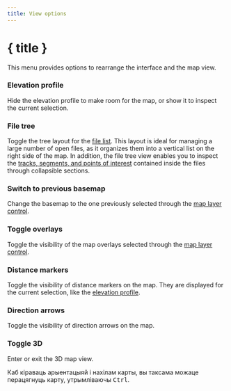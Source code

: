 ```yaml
---
title: View options
---
```


<script lang="ts">
</script>

# { title }

This menu provides options to rearrange the interface and the map view.

### <ChartArea size="16" class="inline-block" style="margin-bottom: 2px" /> Elevation profile

Hide the elevation profile to make room for the map, or show it to inspect the current selection.

### <ListTree size="16" class="inline-block" style="margin-bottom: 2px" /> File tree

Toggle the tree layout for the [file list](../files-and-stats).
This layout is ideal for managing a large number of open files, as it organizes them into a vertical list on the right side of the map.
In addition, the file tree view enables you to inspect the [tracks, segments, and points of interest](../gpx) contained inside the files through collapsible sections.

### <Map size="16" class="inline-block" style="margin-bottom: 2px" /> Switch to previous basemap

Change the basemap to the one previously selected through the [map layer control](../map-controls).

### <Layers2 size="16" class="inline-block" style="margin-bottom: 2px" /> Toggle overlays

Toggle the visibility of the map overlays selected through the [map layer control](../map-controls).

### <Coins size="16" class="inline-block" style="margin-bottom: 2px" /> Distance markers

Toggle the visibility of distance markers on the map.
They are displayed for the current selection, like the [elevation profile](../files-and-stats).

### <Milestone size="16" class="inline-block" style="margin-bottom: 2px" /> Direction arrows

Toggle the visibility of direction arrows on the map.

### <Box size="16" class="inline-block" style="margin-bottom: 2px" /> Toggle 3D

Enter or exit the 3D map view.

<DocsNote>

Каб кіраваць арыентацыяй і нахілам карты, вы таксама можаце перацягнуць карту, утрымліваючы <kbd>Ctrl</kbd>.

</DocsNote>
